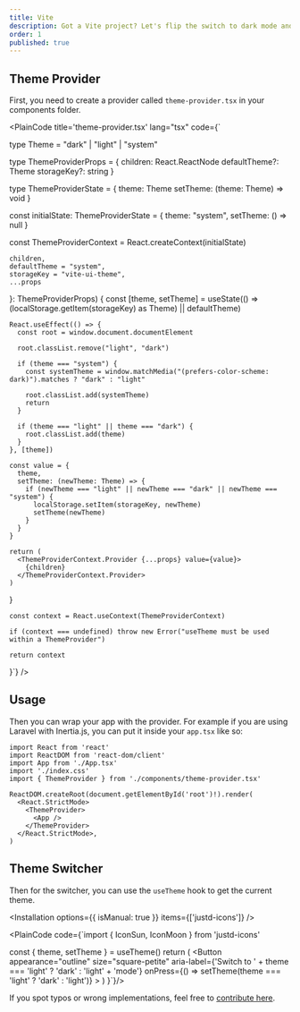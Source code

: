 ```yaml
---
title: Vite
description: Got a Vite project? Let's flip the switch to dark mode and get that cool, sleek look in a snap. Here’s how to do it.
order: 1
published: true
---
```


## Theme Provider
First, you need to create a provider called `theme-provider.tsx` in your components folder.

<PlainCode title='theme-provider.tsx' lang="tsx" code={`

  type Theme = "dark" | "light" | "system"

  type ThemeProviderProps = {
    children: React.ReactNode
    defaultTheme?: Theme
    storageKey?: string
  }

  type ThemeProviderState = {
    theme: Theme
    setTheme: (theme: Theme) => void
  }

  const initialState: ThemeProviderState = {
    theme: "system",
    setTheme: () => null
  }

  const ThemeProviderContext = React.createContext<ThemeProviderState>(initialState)

    children,
    defaultTheme = "system",
    storageKey = "vite-ui-theme",
    ...props
  }: ThemeProviderProps) {
    const [theme, setTheme] = useState<Theme>(() => (localStorage.getItem(storageKey) as Theme) || defaultTheme)

    React.useEffect(() => {
      const root = window.document.documentElement

      root.classList.remove("light", "dark")

      if (theme === "system") {
        const systemTheme = window.matchMedia("(prefers-color-scheme: dark)").matches ? "dark" : "light"

        root.classList.add(systemTheme)
        return
      }

      if (theme === "light" || theme === "dark") {
        root.classList.add(theme)
      }
    }, [theme])

    const value = {
      theme,
      setTheme: (newTheme: Theme) => {
        if (newTheme === "light" || newTheme === "dark" || newTheme === "system") {
          localStorage.setItem(storageKey, newTheme)
          setTheme(newTheme)
        }
      }
    }

    return (
      <ThemeProviderContext.Provider {...props} value={value}>
        {children}
      </ThemeProviderContext.Provider>
    )
  }

    const context = React.useContext(ThemeProviderContext)

    if (context === undefined) throw new Error("useTheme must be used within a ThemeProvider")

    return context
  }`} />


## Usage
Then you can wrap your app with the provider. For example if you are using Laravel with Inertia.js, you can put it inside your `app.tsx` like so:

```tsx {5} {9-11}
import React from 'react'
import ReactDOM from 'react-dom/client'
import App from './App.tsx'
import './index.css'
import { ThemeProvider } from './components/theme-provider.tsx'

ReactDOM.createRoot(document.getElementById('root')!).render(
  <React.StrictMode>
    <ThemeProvider>
      <App />
    </ThemeProvider>
  </React.StrictMode>,
)
```

## Theme Switcher

Then for the switcher, you can use the `useTheme` hook to get the current theme.

<Installation options={{ isManual: true }}  items={['justd-icons']} />

<PlainCode code={`import { IconSun, IconMoon } from 'justd-icons'

  const { theme, setTheme } = useTheme()
  return (
    <Button
      appearance="outline"
      size="square-petite"
      aria-label={'Switch to ' + theme === 'light' ? 'dark' : 'light' + 'mode'}
      onPress={() => setTheme(theme === 'light' ? 'dark' : 'light')}
    >
      <IconSun className="transition-all scale-100 rotate-0 dark:scale-0 dark:-rotate-90 h-[1.2rem] w-[1.2rem]" />
      <IconMoon className="absolute transition-all scale-0 rotate-90 dark:scale-100 dark:rotate-0 h-[1.2rem] w-[1.2rem]" />
    </Button>
    )
}`}/>

If you spot typos or wrong implementations, feel free to [contribute here](https://github.com/irsyadadl/d./blob/main/content/docs/dark-mode/vite.mdx).
